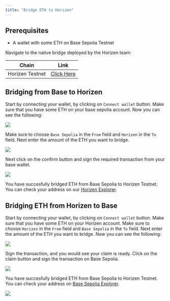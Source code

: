 ```yaml
---
title: "Bridge ETH to Horizen"
---
```


## Prerequisites
- A wallet with some ETH on Base Sepolia Testnet

Navigate to the native bridge deployed by the Horizen team:

| Chain                                                     | Link                                                                                                                                                                                                            |
| ----------------------------------------------------------- | ---------------------------------------------------------------------------------------------------------------------------------------------------------------------------------------------------------------- |
| Horizen Testnet | [Click Here](https://horizen-bridge.vercel.app/) |

## Bridging from Base to Horizen

Start by connecting your wallet, by clicking on ``Connect wallet`` button. Make sure that you have some ETH on your base sepolia account. Now you can see the following:

![](./img/bridge1.png)

Make sure to choose ``Base Sepolia`` in the ``From`` field and ``Horizen`` in the ``To`` field. Next enter the amount of the ETH you want to bridge.

![](./img/bridge2.png)

Next click on the confirm button and sign the required transaction from your base wallet.

![](./img/bridge3.png)

You have succesfully bridged ETH from Base Sepolia to Horizen Testnet. You can check your address on our [Horizen Explorer](https://horizen-explorer-testnet.appchain.base.org/).

## Bridging ETH from Horizen to Base

Start by connecting your wallet, by clicking on ``Connect wallet`` button. Make sure that you have some ETH on your Horizen account. Make sure to choose ``Horizen`` in the ``From`` field and ``Base Sepolia`` in the ``To`` field. Next enter the amount of the ETH you want to bridge. Now you can see the following:

![](./img/bridge4.png)

Sign the transaction, and you would see your claim is ready. Click on the claim button and sign the transaction on Base Sepolia.

![](./img/bridge5.png)

You have succesfully bridged ETH from Base Sepolia to Horizen Testnet. You can check your address on [Base Sepolia Explorer](https://sepolia.basescan.org/).

![](./img/bridge3.png)